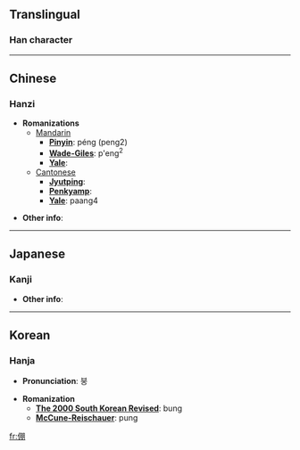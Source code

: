 ==Translingual==
===Han character===
{{Han char|rad=人|as=08|sn=10|so=|four=2722<sub>0</sub>|canj=人月月 (OBB)|gso=}}

----

==Chinese==
===Hanzi===


* '''Romanizations'''
** [[Mandarin]]
*** '''[[Pinyin]]''': péng (peng2)
*** '''[[Wade-Giles]]''': p'eng<sup>2</sup>
*** '''[[Yale]]''': 
**[[Cantonese]]
***'''[[Jyutping]]''':
***'''[[Penkyamp]]''': 
***'''[[Yale]]''': paang4

* '''Other info''': 

----

==Japanese==
===Kanji===

{{kanji|on readings=[[ほう]] (hō), [[ぼう]] (bō)
|kun readings=[[たすける]] (tasukeru), [[ゆだねる]] (yudaneru), [[よせる]] (yoseru)
}}

* '''Other info''':  

----

==Korean==
===Hanja===

* '''Pronunciation''': 붕

* '''Romanization'''
** '''[[The 2000 South Korean Revised Romanization|The 2000 South Korean Revised]]''': bung
** '''[[McCune-Reischauer]]''': pung


[[fr:倗]]